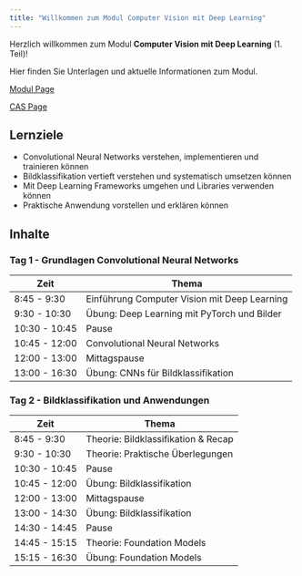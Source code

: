 ```yaml
---
title: "Willkommen zum Modul Computer Vision mit Deep Learning"
---
```



Herzlich willkommen zum Modul **Computer Vision mit Deep Learning** (1. Teil)!

Hier finden Sie Unterlagen und aktuelle Informationen zum Modul.

[Modul Page](https://www.fhnw.ch/de/weiterbildung/technik/computer-vision-mit-deep-learning)

[CAS Page](https://www.fhnw.ch/de/weiterbildung/technik/cas-deep-learning)


## Lernziele

- Convolutional Neural Networks verstehen, implementieren und trainieren können
- Bildklassifikation vertieft verstehen und systematisch umsetzen können
- Mit Deep Learning Frameworks umgehen und Libraries verwenden können
- Praktische Anwendung vorstellen und erklären können

## Inhalte


### Tag 1 -  Grundlagen Convolutional Neural Networks

| Zeit | Thema |
|------|--------|
|8:45 - 9:30	| Einführung Computer Vision mit Deep Learning
|9:30 - 10:30 	| Übung: Deep Learning mit PyTorch und Bilder
|10:30  - 10:45	| Pause
|10:45 - 12:00	| Convolutional Neural Networks
|12:00 - 13:00	| Mittagspause
|13:00 - 16:30	| Übung: CNNs für Bildklassifikation


### Tag 2 -  Bildklassifikation und Anwendungen

| Zeit | Thema |
|------|--------|
|8:45 - 9:30	| Theorie: Bildklassifikation & Recap
|9:30 - 10:30 	| Theorie: Praktische Überlegungen
|10:30  - 10:45	| Pause
|10:45 - 12:00	| Übung: Bildklassifikation
|12:00 - 13:00	| Mittagspause
|13:00 - 14:30	| Übung: Bildklassifikation
|14:30  - 14:45	| Pause
|14:45  - 15:15	| Theorie: Foundation Models
|15:15 - 16:30	| Übung: Foundation Models


<!--
| Datum | Thema                                               | Übung
|-----------------|-----------------------------------------------------|----------------------|
| 09 - 1.11.2024 | Einführung in Deep Learning für Computer Vision     | PyTorch Intro
| 10 - 2.11.2024 | Convolutional Neural Networks                       | Neural Networks / CNNs
           -->
